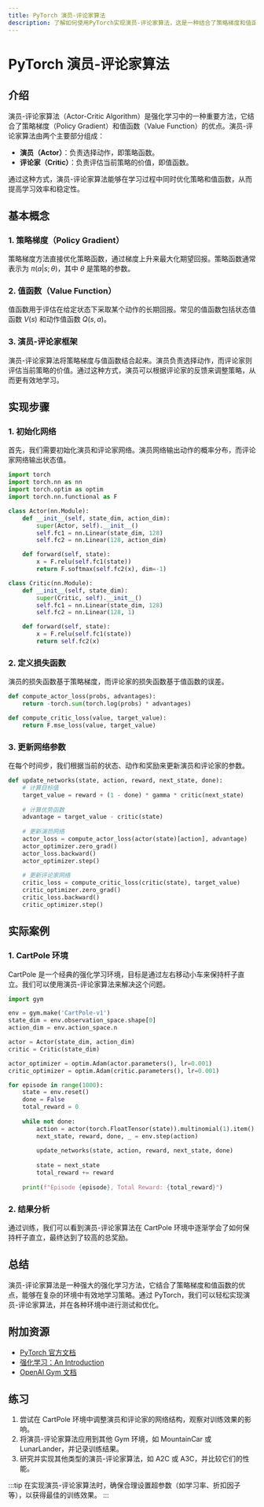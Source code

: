 ```yaml
---
title: PyTorch 演员-评论家算法
description: 了解如何使用PyTorch实现演员-评论家算法，这是一种结合了策略梯度和值函数方法的强化学习算法。
---
```


# PyTorch 演员-评论家算法

## 介绍

演员-评论家算法（Actor-Critic Algorithm）是强化学习中的一种重要方法，它结合了策略梯度（Policy Gradient）和值函数（Value Function）的优点。演员-评论家算法由两个主要部分组成：

- **演员（Actor）**：负责选择动作，即策略函数。
- **评论家（Critic）**：负责评估当前策略的价值，即值函数。

通过这种方式，演员-评论家算法能够在学习过程中同时优化策略和值函数，从而提高学习效率和稳定性。

## 基本概念

### 1. 策略梯度（Policy Gradient）

策略梯度方法直接优化策略函数，通过梯度上升来最大化期望回报。策略函数通常表示为 $\pi(a|s; \theta)$，其中 $\theta$ 是策略的参数。

### 2. 值函数（Value Function）

值函数用于评估在给定状态下采取某个动作的长期回报。常见的值函数包括状态值函数 $V(s)$ 和动作值函数 $Q(s, a)$。

### 3. 演员-评论家框架

演员-评论家算法将策略梯度与值函数结合起来。演员负责选择动作，而评论家则评估当前策略的价值。通过这种方式，演员可以根据评论家的反馈来调整策略，从而更有效地学习。

## 实现步骤

### 1. 初始化网络

首先，我们需要初始化演员和评论家网络。演员网络输出动作的概率分布，而评论家网络输出状态值。

```python
import torch
import torch.nn as nn
import torch.optim as optim
import torch.nn.functional as F

class Actor(nn.Module):
    def __init__(self, state_dim, action_dim):
        super(Actor, self).__init__()
        self.fc1 = nn.Linear(state_dim, 128)
        self.fc2 = nn.Linear(128, action_dim)

    def forward(self, state):
        x = F.relu(self.fc1(state))
        return F.softmax(self.fc2(x), dim=-1)

class Critic(nn.Module):
    def __init__(self, state_dim):
        super(Critic, self).__init__()
        self.fc1 = nn.Linear(state_dim, 128)
        self.fc2 = nn.Linear(128, 1)

    def forward(self, state):
        x = F.relu(self.fc1(state))
        return self.fc2(x)
```

### 2. 定义损失函数

演员的损失函数基于策略梯度，而评论家的损失函数基于值函数的误差。

```python
def compute_actor_loss(probs, advantages):
    return -torch.sum(torch.log(probs) * advantages)

def compute_critic_loss(value, target_value):
    return F.mse_loss(value, target_value)
```

### 3. 更新网络参数

在每个时间步，我们根据当前的状态、动作和奖励来更新演员和评论家的参数。

```python
def update_networks(state, action, reward, next_state, done):
    # 计算目标值
    target_value = reward + (1 - done) * gamma * critic(next_state)
    
    # 计算优势函数
    advantage = target_value - critic(state)
    
    # 更新演员网络
    actor_loss = compute_actor_loss(actor(state)[action], advantage)
    actor_optimizer.zero_grad()
    actor_loss.backward()
    actor_optimizer.step()
    
    # 更新评论家网络
    critic_loss = compute_critic_loss(critic(state), target_value)
    critic_optimizer.zero_grad()
    critic_loss.backward()
    critic_optimizer.step()
```

## 实际案例

### 1. CartPole 环境

CartPole 是一个经典的强化学习环境，目标是通过左右移动小车来保持杆子直立。我们可以使用演员-评论家算法来解决这个问题。

```python
import gym

env = gym.make('CartPole-v1')
state_dim = env.observation_space.shape[0]
action_dim = env.action_space.n

actor = Actor(state_dim, action_dim)
critic = Critic(state_dim)

actor_optimizer = optim.Adam(actor.parameters(), lr=0.001)
critic_optimizer = optim.Adam(critic.parameters(), lr=0.001)

for episode in range(1000):
    state = env.reset()
    done = False
    total_reward = 0
    
    while not done:
        action = actor(torch.FloatTensor(state)).multinomial(1).item()
        next_state, reward, done, _ = env.step(action)
        
        update_networks(state, action, reward, next_state, done)
        
        state = next_state
        total_reward += reward
    
    print(f"Episode {episode}, Total Reward: {total_reward}")
```

### 2. 结果分析

通过训练，我们可以看到演员-评论家算法在 CartPole 环境中逐渐学会了如何保持杆子直立，最终达到了较高的总奖励。

## 总结

演员-评论家算法是一种强大的强化学习方法，它结合了策略梯度和值函数的优点，能够在复杂的环境中有效地学习策略。通过 PyTorch，我们可以轻松实现演员-评论家算法，并在各种环境中进行测试和优化。

## 附加资源

- [PyTorch 官方文档](https://pytorch.org/docs/stable/index.html)
- [强化学习：An Introduction](https://web.stanford.edu/class/psych209/Readings/SuttonBartoIPRLBook2ndEd.pdf)
- [OpenAI Gym 文档](https://www.gymlibrary.dev/)

## 练习

1. 尝试在 CartPole 环境中调整演员和评论家的网络结构，观察对训练效果的影响。
2. 将演员-评论家算法应用到其他 Gym 环境，如 MountainCar 或 LunarLander，并记录训练结果。
3. 研究并实现其他类型的演员-评论家算法，如 A2C 或 A3C，并比较它们的性能。

:::tip
在实现演员-评论家算法时，确保合理设置超参数（如学习率、折扣因子等），以获得最佳的训练效果。
:::